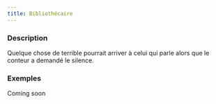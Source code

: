 ```yaml
---
title: Bibliothécaire
---
```



<Fabled BIBLIOTHECAIRE header />

### Description

Quelque chose de terrible pourrait arriver à celui qui parle alors que le conteur a demandé le silence.

### Exemples

Coming soon